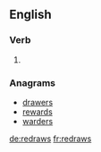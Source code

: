 ==English==

===Verb===
{{head|en}}

# {{en-third-person singular of|redraw}}

===Anagrams===
* [[drawers#English|drawers]]
* [[rewards#English|rewards]]
* [[warders#English|warders]]

[[de:redraws]]
[[fr:redraws]]